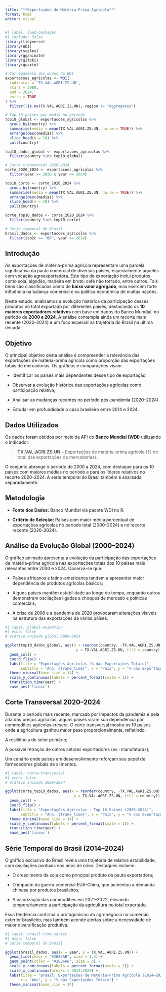 ---
title: "**Exportações de Matéria-Prima Agrícola**"
format: html
editor: visual
---

```{r}
#| label: load-packages
#| include: false
library(tidyverse)
library(WDI)
library(scales)
library(gganimate)
library(gifski)
library(quarto)

# Carregamento dos dados do WDI
exportacoes_agricolas <- WDI(
  indicator = "TX.VAL.AGRI.ZS.UN",
  start = 2000,
  end = 2024,
  extra = TRUE
) %>%
  filter(!is.na(TX.VAL.AGRI.ZS.UN), region != "Aggregates")

# Top 10 países por média no período
top10_global <- exportacoes_agricolas %>%
  group_by(country) %>%
  summarise(media = mean(TX.VAL.AGRI.ZS.UN, na.rm = TRUE)) %>%
  arrange(desc(media)) %>%
  slice_head(n = 10) %>%
  pull(country)

top10_dados_global <- exportacoes_agricolas %>%
  filter(country %in% top10_global)

# Corte transversal 2020-2024
corte_2020_2024 <- exportacoes_agricolas %>%
  filter(year >= 2020 & year <= 2024)

top10_corte <- corte_2020_2024 %>%
  group_by(country) %>%
  summarise(media = mean(TX.VAL.AGRI.ZS.UN, na.rm = TRUE)) %>%
  arrange(desc(media)) %>%
  slice_head(n = 10) %>%
  pull(country)

corte_top10_dados <- corte_2020_2024 %>%
  filter(country %in% top10_corte)

# Série temporal do Brasil
brasil_dados <- exportacoes_agricolas %>%
  filter(iso2c == "BR", year >= 2014)
```

## **Introdução**

As exportações de matéria-prima agrícola representam uma parcela significativa da pauta comercial de diversos países, especialmente aqueles com vocação agroexportadora. Este tipo de exportação inclui produtos como soja, algodão, madeira em bruto, café não torrado, entre outros. Tais bens são classificados como de **baixo valor agregado**, mas exercem forte influência na balança comercial e na política econômica de muitas nações.

Neste estudo, analisamos a evolução histórica da participação desses produtos no total exportado por diferentes países, destacando os **10 maiores exportadores relativos** com base em dados do Banco Mundial, no período de **2000 a 2024**. A análise contempla ainda um recorte mais recente (2020–2024) e um foco especial na trajetória do Brasil na última década.

## **Objetivo**

O principal objetivo desta análise é compreender a relevância das exportações de matéria-prima agrícola como proporção das exportações totais de mercadorias. Os gráficos e comparações visam:

-    Identificar os países mais dependentes desse tipo de exportação;

-    Observar a evolução histórica das exportações agrícolas como participação relativa;

-    Analisar as mudanças recentes no período pós-pandemia (2020–2024)

-    Estudar em profundidade o caso brasileiro entre 2014 e 2024.

## **Dados Utilizados**

Os dados foram obtidos por meio da API do **Banco Mundial (WDI)** utilizando o indicador:

> **TX.VAL.AGRI.ZS.UN** – Exportações de matéria-prima agrícola (% do total das exportações de mercadorias).

O conjunto abrange o período de 2000 a 2024, com destaque para os 10 países com maiores médias no período e para os líderes relativos no recorte 2020–2024. A série temporal do Brasil também é analisada separadamente.

## **Metodologia** 

-    **Fonte dos Dados:** Banco Mundial via pacote WDI no R.

-   **Critério de Seleção:** Países com maior média percentual de exportações agrícolas no período total (2000–2024) e no recorte recente (2020–2024).

## **Análise da Evolução Global (2000–2024)**

O gráfico animado apresenta a evolução da participação das exportações de matéria-prima agrícola nas exportações totais dos 10 países mais relevantes entre 2000 e 2024. Observa-se que:

-    Países africanos e latino-americanos tendem a apresentar maior dependência de produtos agrícolas básicos;

-    Alguns países mantêm estabilidade ao longo do tempo, enquanto outros demonstram oscilações ligadas a choques de mercado e políticas comerciais;

-    A crise de 2008 e a pandemia de 2020 provocaram alterações visíveis na estrutura das exportações de vários países.

```{r}
#| label: global-animation
#| echo: false
# Gráfico animado global 2000–2024

ggplot(top10_dados_global, aes(x = reorder(country, -TX.VAL.AGRI.ZS.UN),
                                y = TX.VAL.AGRI.ZS.UN, fill = country)) +
  geom_col() +
  coord_flip() +
  labs(title = "Exportações Agrícolas (% das Exportações Totais)",
       subtitle = "Ano: {frame_time}", x = "País", y = "% das Exportações") +
  theme_minimal(base_size = 14) +
  scale_y_continuous(labels = percent_format(scale = 1)) +
  transition_time(year) +
  ease_aes('linear')
```

## **Corte Transversal 2020–2024**

Durante o período mais recente, marcado por impactos da pandemia e pela alta dos preços agrícolas, alguns países viram sua dependência por commodities agrícolas crescer. O corte transversal mostra os 10 países onde a agricultura ganhou maior peso proporcionalmente, refletindo:

A resiliência do setor primário;

A possível retração de outros setores exportadores (ex.: manufaturas);

Um cenário onde países em desenvolvimento reforçam seu papel de fornecedores globais de alimentos.

```{r}
#| label: corte-transversal
#| echo: false
# Gráfico animado 2020–2024

ggplot(corte_top10_dados, aes(x = reorder(country, -TX.VAL.AGRI.ZS.UN),
                               y = TX.VAL.AGRI.ZS.UN, fill = country)) +
  geom_col() +
  coord_flip() +
  labs(title = "Exportações Agrícolas - Top 10 Países (2020–2024)",
       subtitle = "Ano: {frame_time}", x = "País", y = "% das Exportações") +
  theme_minimal(base_size = 14) +
  scale_y_continuous(labels = percent_format(scale = 1)) +
  transition_time(year) +
  ease_aes('linear')
```

## **Série Temporal do Brasil (2014–2024)**

O gráfico exclusivo do Brasil revela uma trajetória de relativa estabilidade, com oscilações pontuais nos anos de crise. Destaques incluem:

-   O crescimento da soja como principal produto da pauta exportadora;

-    O impacto da guerra comercial EUA-China, que aumentou a demanda chinesa por produtos brasileiros;

-    A valorização das commodities em 2021–2022, elevando temporariamente a participação da agricultura no total exportado.

Essa tendência confirma o protagonismo do agronegócio no comércio exterior brasileiro, mas também acende alertas sobre a necessidade de maior diversificação produtiva.

```{r}
#| label: brasil-time-series
#| echo: false
# Série temporal do Brasil

ggplot(brasil_dados, aes(x = year, y = TX.VAL.AGRI.ZS.UN)) +
  geom_line(color = "#2E86AB", size = 1.5) +
  geom_point(color = "#2E86AB", size = 3) +
  scale_y_continuous(labels = percent_format(scale = 1)) +
  scale_x_continuous(breaks = 2014:2024) +
  labs(title = "Brasil: Exportações de Matéria-Prima Agrícola (2014–2024)",
       x = "Ano", y = "% das Exportações Totais") +
  theme_minimal(base_size = 14)

```
